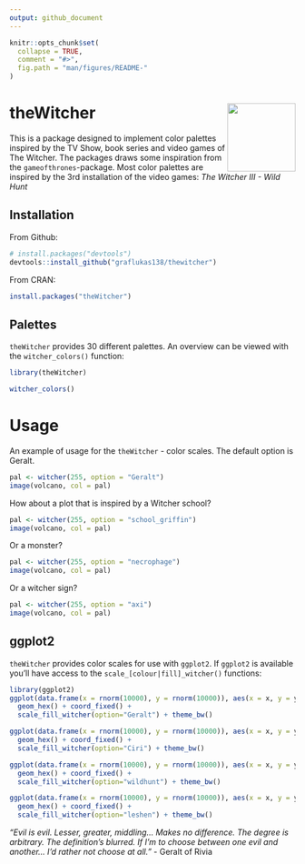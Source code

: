 ```yaml
---
output: github_document
---
```


<!-- README.md is generated from README.Rmd. Please edit that file -->

```r
knitr::opts_chunk$set(
  collapse = TRUE,
  comment = "#>",
  fig.path = "man/figures/README-"
)
```

# theWitcher <img src="man/figures/logo.png" align="right" width="120" />


This is a package designed to implement color palettes inspired by the TV Show, book series and video games of The Witcher. 
The packages draws some inspiration from the `gameofthrones`-package.
Most color palettes are inspired by the 3rd installation of the video games: *The Witcher III - Wild Hunt* 

## Installation

From Github:
```r
# install.packages("devtools")
devtools::install_github("graflukas138/thewitcher")
```

From CRAN:
```r
install.packages("theWitcher")
```

## Palettes
`theWitcher` provides 30 different palettes. An overview can be viewed with the `witcher_colors()`
function:

```r
library(theWitcher)

witcher_colors()
```

# Usage

An example of usage for the `theWitcher` - color scales.
The default option is Geralt.

```r
pal <- witcher(255, option = "Geralt")
image(volcano, col = pal)
```

How about a plot that is inspired by a Witcher school?

```r
pal <- witcher(255, option = "school_griffin")
image(volcano, col = pal)
```

Or a monster?

```r
pal <- witcher(255, option = "necrophage")
image(volcano, col = pal)
```

Or a witcher sign?

```r
pal <- witcher(255, option = "axi")
image(volcano, col = pal)
```


## ggplot2
`theWitcher` provides color scales for use with `ggplot2`. If `ggplot2` is available you'll 
have access to the `scale_[colour|fill]_witcher()` functions:

```r

library(ggplot2)
ggplot(data.frame(x = rnorm(10000), y = rnorm(10000)), aes(x = x, y = y)) +
  geom_hex() + coord_fixed() +
  scale_fill_witcher(option="Geralt") + theme_bw()


```

```r
ggplot(data.frame(x = rnorm(10000), y = rnorm(10000)), aes(x = x, y = y)) +
  geom_hex() + coord_fixed() +
  scale_fill_witcher(option="Ciri") + theme_bw()
```


```r
ggplot(data.frame(x = rnorm(10000), y = rnorm(10000)), aes(x = x, y = y)) +
  geom_hex() + coord_fixed() +
  scale_fill_witcher(option="wildhunt") + theme_bw()
```


```r
ggplot(data.frame(x = rnorm(10000), y = rnorm(10000)), aes(x = x, y = y)) +
  geom_hex() + coord_fixed() +
  scale_fill_witcher(option="leshen") + theme_bw()
```

 *"Evil is evil. Lesser, greater, middling... Makes no difference. The degree is arbitrary. The definition's blurred. If I'm to choose between one evil and another... I'd rather not choose at all."* - Geralt of Rivia
